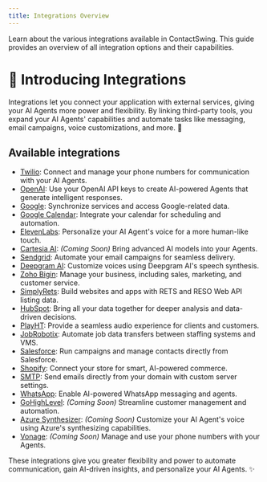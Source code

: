 ```yaml
---
title: Integrations Overview
---
```


Learn about the various integrations available in ContactSwing. This guide provides an overview of all integration options and their capabilities.

# 🧩 Introducing Integrations

Integrations let you connect your application with external services, giving your AI Agents more power and flexibility. By linking third-party tools, you expand your AI Agents' capabilities and automate tasks like messaging, email campaigns, voice customizations, and more. 🚀

## Available integrations

- [Twilio](../Integration/twilio): Connect and manage your phone numbers for communication with your AI Agents.
- [OpenAI](../Integration/gpt): Use your OpenAI API keys to create AI-powered Agents that generate intelligent responses.
- [Google](../Integration/google): Synchronize services and access Google-related data.
- [Google Calendar](../Integration/calender): Integrate your calendar for scheduling and automation.
- [ElevenLabs](../Integration/elevenlabs): Personalize your AI Agent's voice for a more human-like touch.
- [Cartesia AI](../Integration/cartesia): *(Coming Soon)* Bring advanced AI models into your Agents.
- [Sendgrid](../Integration/sendgrid): Automate your email campaigns for seamless delivery.
- [Deepgram AI](../Integration/deepgram): Customize voices using Deepgram AI's speech synthesis.
- [Zoho Bigin](../Integration/zoho): Manage your business, including sales, marketing, and customer service.
- [SimplyRets](../Integration/simply): Build websites and apps with RETS and RESO Web API listing data.
- [HubSpot](../Integration/hubspot): Bring all your data together for deeper analysis and data-driven decisions.
- [PlayHT](../Integration/ayht): Provide a seamless audio experience for clients and customers.
- [JobRobotix](../Integration/jobrob): Automate job data transfers between staffing systems and VMS.
- [Salesforce](../Integration/salesforce): Run campaigns and manage contacts directly from Salesforce.
- [Shopify](../Integration/shopify): Connect your store for smart, AI-powered commerce.
- [SMTP](../Integration/smtp): Send emails directly from your domain with custom server settings.
- [WhatsApp](../Integration/whatsapp): Enable AI-powered WhatsApp messaging and agents.
- [GoHighLevel](../Integration/gohighlevel): *(Coming Soon)* Streamline customer management and automation.
- [Azure Synthesizer](#): *(Coming Soon)* Customize your AI Agent's voice using Azure's synthesizing capabilities.
- [Vonage](#): *(Coming Soon)* Manage and use your phone numbers with your Agents.

These integrations give you greater flexibility and power to automate communication, gain AI-driven insights, and personalize your AI Agents. ✨
